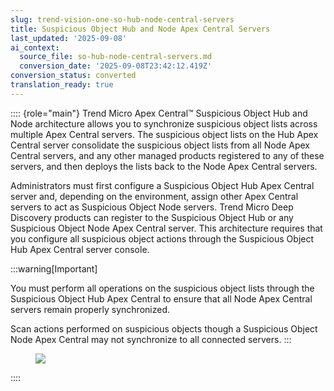 ```yaml
---
slug: trend-vision-one-so-hub-node-central-servers
title: Suspicious Object Hub and Node Apex Central Servers
last_updated: '2025-09-08'
ai_context:
  source_file: so-hub-node-central-servers.md
  conversion_date: '2025-09-08T23:42:12.419Z'
conversion_status: converted
translation_ready: true
---
```


:::: {role="main"}
Trend Micro Apex Central™ Suspicious Object Hub and Node architecture allows you to synchronize suspicious object lists across multiple Apex Central servers. The suspicious object lists on the Hub Apex Central server consolidate the suspicious object lists from all Node Apex Central servers, and any other managed products registered to any of these servers, and then deploys the lists back to the Node Apex Central servers.

Administrators must first configure a Suspicious Object Hub Apex Central server and, depending on the environment, assign other Apex Central servers to act as Suspicious Object Node servers. Trend Micro Deep Discovery products can register to the Suspicious Object Hub or any Suspicious Object Node Apex Central server. This architecture requires that you configure all suspicious object actions through the Suspicious Object Hub Apex Central server console.

:::warning[Important]

You must perform all operations on the suspicious object lists through the Suspicious Object Hub Apex Central to ensure that all Node Apex Central servers remain properly synchronized.

Scan actions performed on suspicious objects though a Suspicious Object Node Apex Central may not synchronize to all connected servers.
:::

<figure>
<img src="./images/SuspiciousObjectArch=GUID-08E9D135-9347-40C2-8562-E544A311081E=1=en-us=Low.webp" />
</figure>
::::
